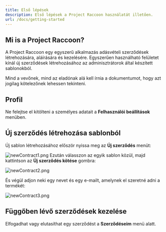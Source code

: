 ```yaml
---
title: Első lépések
description: Első lépések a Project Raccoon használatát illetően.
url: /docs/getting-started
---
```


## Mi is a Project Raccoon?

A Project Raccoon egy egyszerű alkalmazás adásvételi szerződések létrehozására,
aláírására és kezelésére. Egyszerűen használható felületet kínál új szerződések
létrehozásához az adminisztrátorok által készített sablonokból.

Mind a vevőnek, mind az eladónak alá kell írnia a dokumentumot, hogy azt jogilag
kötelezőnek lehessen tekinteni.

## Profil

Ne felejtse el kitölteni a személyes adatait a **Felhasználói beállítások**
menüben.

## Új szerződés létrehozása sablonból

Új sablon létrehozásához először nyissa meg az **Új szerződés** menüt:

![newContract1.png](/images/hu/newContract1.png)
Ezután válasszon az egyik sablon közül, majd kattintson az **Új szerződés kötése**
gombra:

![newContract2.png](/images/hu/newContract2.png)

És végül adjon neki egy nevet és egy e-mailt, amelynek el szeretné adni a
termékét:

![newContract3.png](/images/hu/newContract3.png)

## Függőben lévő szerződések kezelése

Elfogadhat vagy elutasíthat egy szerződést a **Szerződéseim** menü alatt.
